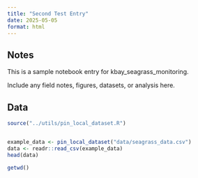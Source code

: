 ```yaml
---
title: "Second Test Entry"
date: 2025-05-05
format: html
---
```


## Notes

This is a sample notebook entry for kbay_seagrass_monitoring.

Include any field notes, figures, datasets, or analysis here.

## Data

```r
source("../utils/pin_local_dataset.R")


example_data <- pin_local_dataset("data/seagrass_data.csv")
data <- readr::read_csv(example_data)
head(data)
```

```r
getwd()
```
